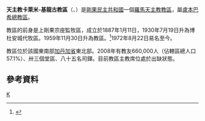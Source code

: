 {{Infobox Roman Catholic diocese
|Roman Catholic Diocese of = 天主教卡萊米-基龍古教區
|Latin name of diocese = Dioecesis Kalemiensis-Kirunguensis
|image =
|caption =
|location = [[剛果民主共和國|剛果民主共和國]]
|territory =
|population = 660,000
|rite = 拉丁禮
|patron =
|province = 盧本巴希
|established = 1887年
|cathedral =
|co-cathedral =
|leadership = 主教
|website =
|教宗 =
|metropolitan =
|ordinary =懸空
|coadjutor bishop =
|auxiliary =
}}

'''天主教卡萊米-基龍古教區'''（{{lang-la|Dioecesis Kalemiensis-Kirunguensis}}、{{lang-fr|Diocèse de Kalemie-Kirungu}}）是[[剛果民主共和國|剛果民主共和國]]一個[[羅馬天主教|羅馬天主教]][[教區|教區]]，屬[[天主教盧本巴希總教區|盧本巴希總教區]]。

教區的前身是上剛果宗座監牧區，成立於1887年1月11日，1930年7月19日升為博杜安城代牧區。1959年11月30日升為教區。<ref>{{cite journal
|journal=[[宗座公報|宗座公報]]
|publisher=梵蒂岡出版社
|date=1960年
|volume=52
|title=''Cum parvulum''
|page=372
|url=http://www.vatican.va/archive/aas/documents/AAS%2052%20%5B1960%5D%20-%20ocr.pdf
|access-date=2014-01-08
|archive-date=2016-04-09
|archive-url=https://web.archive.org/web/20160409030818/http://www.vatican.va/archive/aas/documents/AAS%2052%20%5B1960%5D%20-%20ocr.pdf
|dead-url=no
}}</ref>1972年8月22日易名至今。

教區位於該國東南部[[加丹加省|加丹加省]]東北部。2008年有教友660,000人（佔轄區總人口57.1%）、卅三個堂區、八十五名司鐸。目前教區主教席位處於出缺狀態。

==參考資料==
{{reflist}}
{{剛果民主共和國天主教教區}}
[[Category:剛果民主共和國天主教教區|K]]